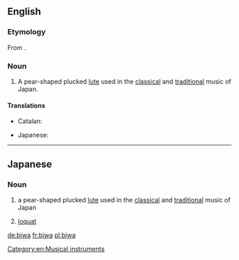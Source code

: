 ==English==
{{wikipedia}}

===Etymology===
From {{etyl|ja}} {{term|琵琶|tr=びわ, biwa|lang=ja}}.

===Noun===
{{en-noun}}

# A pear-shaped plucked [[lute]] used in the [[classical]] and [[traditional]] music of Japan.

====Translations====
{{trans-top|lute}}
* Catalan: {{t-|ca|biwa|m}}
{{trans-mid}}
* Japanese: {{t-|ja|琵琶|tr=びわ, biwa}}
{{trans-bottom}}

[[Category:en:Musical instruments]]

----

==Japanese==

===Noun===
{{ja-noun|r|hira=びわ|hidx=ひわ'}}

# {{ja-def|琵琶}} a pear-shaped plucked [[lute]] used in the [[classical]] and [[traditional]] music of Japan
# {{ja-def|枇杷}} [[loquat]]

[[de:biwa]]
[[fr:biwa]]
[[pl:biwa]]